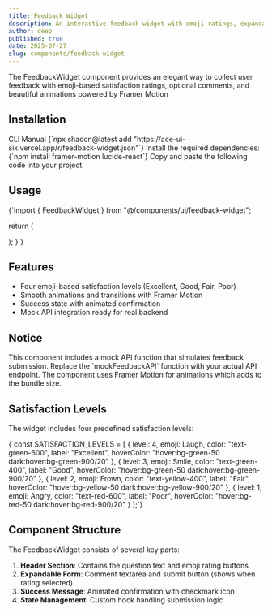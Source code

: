 ```yaml
---
title: Feedback Widget
description: An interactive feedback widget with emoji ratings, expandable comment form, and smooth animations for collecting user satisfaction data.
author: deep
published: true
date: 2025-07-27
slug: components/feedback-widget
---
```


<ComponentPreview name="feedback-widget" />

<InfoOut>The FeedbackWidget component provides an elegant way to collect user feedback with emoji-based satisfaction ratings, optional comments, and beautiful animations powered by Framer Motion</InfoOut>

## Installation

<Tabs defaultValue="cli">
<TabsList>
<TabsTrigger value="cli">CLI</TabsTrigger>
  <TabsTrigger value="manual">Manual</TabsTrigger>
</TabsList>
<TabsContent value="cli">
<CopyCode>
      {`npx shadcn@latest add "https://ace-ui-six.vercel.app/r/feedback-widget.json"`}
    </CopyCode>
</TabsContent>
<TabsContent value="manual">
<Steps>
<Step>Install the required dependencies:</Step>
<CopyCode>
{`npm install framer-motion lucide-react`}
</CopyCode>
<Step>Copy and paste the following code into your project.</Step>
<ComponentSource name="feedback-widget" />
</Steps>
</TabsContent>
</Tabs>

## Usage

<CopyCode>
  {`import { FeedbackWidget } from "@/components/ui/feedback-widget";

  return (
    <div className="p-8">
      <FeedbackWidget />
    </div>
  );
}`}
</CopyCode>


## Features

-  Four emoji-based satisfaction levels (Excellent, Good, Fair, Poor)
-  Smooth animations and transitions with Framer Motion
-  Success state with animated confirmation
-  Mock API integration ready for real backend


## Notice

<InfoOut variant="warning">
This component includes a mock API function that simulates feedback submission. Replace the `mockFeedbackAPI` function with your actual API endpoint. The component uses Framer Motion for animations which adds to the bundle size.
</InfoOut>

## Satisfaction Levels

The widget includes four predefined satisfaction levels:

<CopyCode>
  {`const SATISFACTION_LEVELS = [
  {
    level: 4,
    emoji: Laugh,
    color: "text-green-600",
    label: "Excellent",
    hoverColor: "hover:bg-green-50 dark:hover:bg-green-900/20"
  },
  {
    level: 3,
    emoji: Smile,
    color: "text-green-400", 
    label: "Good",
    hoverColor: "hover:bg-green-50 dark:hover:bg-green-900/20"
  },
  {
    level: 2,
    emoji: Frown,
    color: "text-yellow-400",
    label: "Fair", 
    hoverColor: "hover:bg-yellow-50 dark:hover:bg-yellow-900/20"
  },
  {
    level: 1,
    emoji: Angry,
    color: "text-red-600",
    label: "Poor",
    hoverColor: "hover:bg-red-50 dark:hover:bg-red-900/20"
  }
];`}
</CopyCode>


## Component Structure

The FeedbackWidget consists of several key parts:

1. **Header Section**: Contains the question text and emoji rating buttons
2. **Expandable Form**: Comment textarea and submit button (shows when rating selected)
3. **Success Message**: Animated confirmation with checkmark icon
4. **State Management**: Custom hook handling submission logic